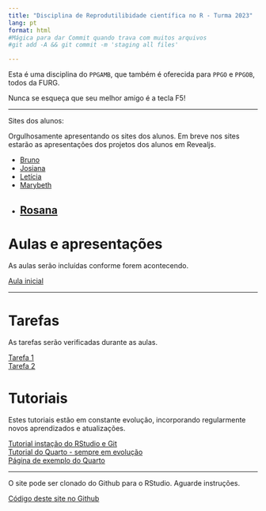 ---
title: "Disciplina de Reprodutilibidade científica no R - Turma 2023"
lang: pt
format: html
#Mágica para dar Commit quando trava com muitos arquivos
#git add -A && git commit -m 'staging all files'

---

:::{.callout-note}
Esta é uma disciplina do `PPGAMB`, que também é oferecida para `PPGO` e `PPGOB`, todos da FURG.  
:::

Nunca se esqueça que seu melhor amigo é a tecla F5!

---

Sites dos alunos:

::: aside
Orgulhosamente apresentando os sites dos alunos. Em breve nos sites estarão as apresentações dos projetos dos alunos em Revealjs.
:::

- [Bruno](https://blinhares94.github.io/repr_furg/)
- [Josiana](https://josianamm.github.io/Reprodutibilidade/)
- [Letícia]()
- [Marybeth](https://marybethcostilla.github.io/again/)
- [Rosana](https://rosanacosta1995.github.io/air_pollution/)
---


# Aulas e apresentações

::: aside
As aulas serão incluídas conforme forem acontecendo.
:::

[Aula inicial](Aula1.html)  

---

# Tarefas

::: aside
As tarefas serão verificadas durante as aulas.
:::

[Tarefa 1](Tarefa1.html)  
[Tarefa 2](Tarefa2.html)

# Tutoriais

Estes tutoriais estão em constante evolução, incorporando regularmente novos aprendizados e atualizações.

[Tutorial instação do RStudio e Git](Integrar_Git_RStudio.html)  
[Tutorial do Quarto - sempre em evolução](Tutorial_Quarto.html)  
[Página de exemplo do Quarto](Pagina_Exemplo.html)

---
::: aside
O site pode ser clonado do Github para o RStudio. Aguarde instruções.
:::

[Código deste site no Github](https://github.com/mauricio-camargo/reprodu2023)

